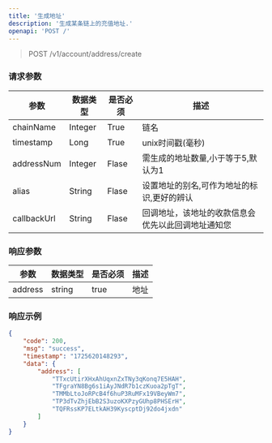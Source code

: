 ```yaml
---
title: '生成地址'
description: '生成某条链上的充值地址.'
openapi: 'POST /'
---
```


>POST  /v1/account/address/create


### 请求参数
|  参数   | 数据类型  | 是否必须 | 描述 |
|  ----   | ----    | ----    | ---- |
| chainName  | Integer | True | 链名 |
| timestamp  | Long | True | unix时间戳(毫秒) |
| addressNum  | Integer | Flase | 需生成的地址数量,小于等于5,默认为1 |
| alias  | String | Flase | 设置地址的别名,可作为地址的标识,更好的辨认 |
| callbackUrl  | String | Flase | 回调地址，该地址的收款信息会优先以此回调地址通知您 |

### 响应参数
|  参数   | 数据类型  | 是否必须 | 描述 |
|  ----   | ----    | ----    | ---- |
| address  | string | true | 地址 |


### 响应示例

```json
{
    "code": 200,
    "msg": "success",
    "timestamp": "1725620148293",
    "data": {
        "address": [
            "TTxcUtirXHxAhUqxnZxTNy3qKonq7E5HAH",
            "TFgraYN8Bg6s1iAyJNdR7b1czKuoa2pTgT",
            "TMMbLtoJoRPcB4f6huP3RuMFx19VBeyWm7",
            "TP3dTvZhjEbB2S3uzoKXPzyGUhp8PHSErH",
            "TQFRssKP7ELtkAH39KyscptDj92do4jxdn"
        ]
    }
}
```